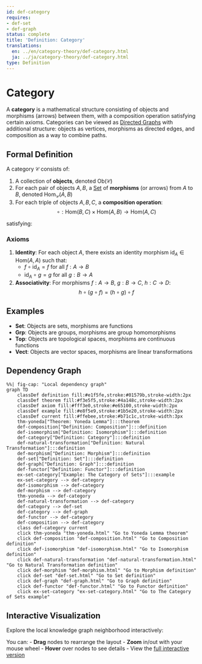 ```yaml
---
id: def-category
requires:
- def-set
- def-graph
status: complete
title: 'Definition: Category'
translations:
  en: ../en/category-theory/def-category.html
  ja: ../ja/category-theory/def-category.html
type: Definition
---
```


# Category {#def-category}

A **category** is a mathematical structure consisting of objects and morphisms (arrows) between them, with a composition operation satisfying certain axioms. Categories can be viewed as [Directed Graphs](../combinatorics/def-graph.qmd) with additional structure: objects as vertices, morphisms as directed edges, and composition as a way to combine paths.

## Formal Definition

A category $\mathcal{C}$ consists of:

1. A collection of **objects**, denoted $\text{Ob}(\mathcal{C})$
2. For each pair of objects $A, B$, a [Set](../logic-set-theory/def-set.qmd) of **morphisms** (or arrows) from $A$ to $B$, denoted $\text{Hom}_{\mathcal{C}}(A, B)$
3. For each triple of objects $A, B, C$, a **composition operation**:
   $$\circ: \text{Hom}(B, C) \times \text{Hom}(A, B) \to \text{Hom}(A, C)$$

satisfying:

### Axioms

1. **Identity**: For each object $A$, there exists an identity morphism $\text{id}_A \in \text{Hom}(A, A)$ such that:
   - $f \circ \text{id}_A = f$ for all $f: A \to B$
   - $\text{id}_A \circ g = g$ for all $g: B \to A$

2. **Associativity**: For morphisms $f: A \to B$, $g: B \to C$, $h: C \to D$:
   $$h \circ (g \circ f) = (h \circ g) \circ f$$

## Examples

- **Set**: Objects are sets, morphisms are functions
- **Grp**: Objects are groups, morphisms are group homomorphisms
- **Top**: Objects are topological spaces, morphisms are continuous functions
- **Vect**: Objects are vector spaces, morphisms are linear transformations

## Dependency Graph

```mermaid
%%| fig-cap: "Local dependency graph"
graph TD
    classDef definition fill:#e1f5fe,stroke:#01579b,stroke-width:2px
    classDef theorem fill:#f3e5f5,stroke:#4a148c,stroke-width:2px
    classDef axiom fill:#fff3e0,stroke:#e65100,stroke-width:2px
    classDef example fill:#e8f5e9,stroke:#1b5e20,stroke-width:2px
    classDef current fill:#ffebee,stroke:#b71c1c,stroke-width:3px
    thm-yoneda["Theorem: Yoneda Lemma"]:::theorem
    def-composition["Definition: Composition"]:::definition
    def-isomorphism["Definition: Isomorphism"]:::definition
    def-category["Definition: Category"]:::definition
    def-natural-transformation["Definition: Natural Transformation"]:::definition
    def-morphism["Definition: Morphism"]:::definition
    def-set["Definition: Set"]:::definition
    def-graph["Definition: Graph"]:::definition
    def-functor["Definition: Functor"]:::definition
    ex-set-category["Example: The Category of Sets"]:::example
    ex-set-category --> def-category
    def-isomorphism --> def-category
    def-morphism --> def-category
    thm-yoneda --> def-category
    def-natural-transformation --> def-category
    def-category --> def-set
    def-category --> def-graph
    def-functor --> def-category
    def-composition --> def-category
    class def-category current
    click thm-yoneda "thm-yoneda.html" "Go to Yoneda Lemma theorem"
    click def-composition "def-composition.html" "Go to Composition definition"
    click def-isomorphism "def-isomorphism.html" "Go to Isomorphism definition"
    click def-natural-transformation "def-natural-transformation.html" "Go to Natural Transformation definition"
    click def-morphism "def-morphism.html" "Go to Morphism definition"
    click def-set "def-set.html" "Go to Set definition"
    click def-graph "def-graph.html" "Go to Graph definition"
    click def-functor "def-functor.html" "Go to Functor definition"
    click ex-set-category "ex-set-category.html" "Go to The Category of Sets example"
```

## Interactive Visualization

Explore the local knowledge graph neighborhood interactively:

::: {.graph-viz data-id="def-category" data-width="700" data-height="500"}
:::

You can:
- **Drag** nodes to rearrange the layout
- **Zoom** in/out with your mouse wheel
- **Hover** over nodes to see details
- View the [full interactive version](../../output/interactive/def-category.html){target="_blank"}
